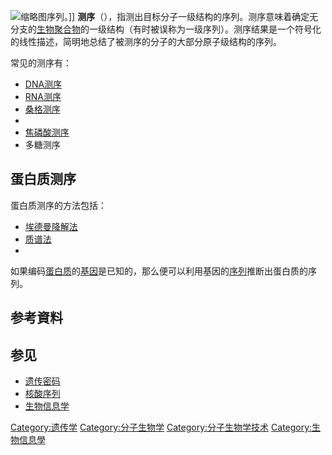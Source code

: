 {{Expand language|1=en|time=2021-1-15}}
{{Unreferenced|time=2021-01-09T02:23:10+00:00}}
[[File:DNA_sequence.png|缩略图]]序列。]]
'''测序'''（{{lang-en|sequencing}}），指测出目标分子一级结构的序列。测序意味着确定无分支的[[生物聚合物|生物聚合物]]的一级结构（有时被误称为一级序列）。测序结果是一个符号化的线性描述，简明地总结了被测序的分子的大部分原子级结构的序列。

常见的测序有：
*[[DNA测序|DNA测序]]
*[[RNA测序|RNA测序]]
*[[桑格测序|桑格测序]]
*{{le|蛋白质测序|Protein sequencing}}
*[[焦磷酸测序|焦磷酸测序]]
*多糖测序

== 蛋白质测序 ==
{{参见|{{le|蛋白质测序|Protein sequencing}}}}
蛋白质测序的方法包括：
*[[埃德曼降解法|埃德曼降解法]]
*[[质谱法|质谱法]]
*{{le|肽质量指纹|Peptide_mass_fingerprinting}}
如果编码[[蛋白质|蛋白质]]的[[基因|基因]]是已知的，那么便可以利用基因的[[核酸序列|序列]]推断出蛋白质的序列。

== 参考資料 ==
{{reflist|30em}}

== 参见 ==
* [[遗传密码|遗传密码]]
* [[核酸序列|核酸序列]]
* [[生物信息学|生物信息学]]

{{Bioinformatics}}
{{biology-stub}}
[[Category:遗传学|Category:遗传学]]
[[Category:分子生物学|Category:分子生物学]]
[[Category:分子生物学技术|Category:分子生物学技术]]
[[Category:生物信息學|Category:生物信息學]]
